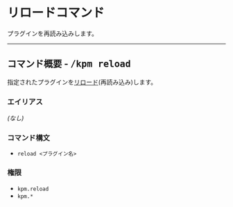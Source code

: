 # リロードコマンド

プラグインを再読み込みします。

---

## コマンド概要 - <kbd>/kpm reload</kbd>

指定されたプラグインを[リロード](/docs/expressions#リロード)\(再読み込み)します。

### エイリアス

_\(なし)_

### コマンド構文

- `reload <プラグイン名>`

### 権限

- `kpm.reload`
- `kpm.*`
